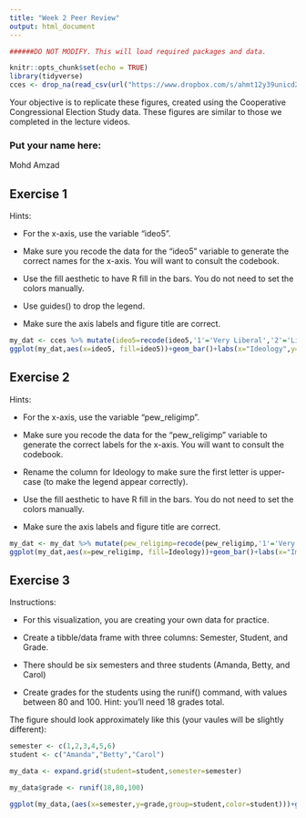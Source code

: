 ---
title: "Week 2 Peer Review"
output: html_document
---

```{r setup, include=FALSE}

######DO NOT MODIFY. This will load required packages and data.

knitr::opts_chunk$set(echo = TRUE)
library(tidyverse)
cces <- drop_na(read_csv(url("https://www.dropbox.com/s/ahmt12y39unicd2/cces_sample_coursera.csv?raw=1")))
```

Your objective is to replicate these figures, created using the Cooperative Congressional Election Study data. These figures are similar to those we completed in the lecture videos.

### Put your name here:

Mohd Amzad

## Exercise 1

Hints:

* For the x-axis, use the variable "ideo5".

* Make sure you recode the data for the "ideo5" variable to generate the correct names for the x-axis. You will want to consult the codebook.

* Use the fill aesthetic to have R fill in the bars. You do not need to set the colors manually.

* Use guides() to drop the legend.

* Make sure the axis labels and figure title are correct.


```{r exercise1,echo=FALSE}
my_dat <- cces %>% mutate(ideo5=recode(ideo5,'1'='Very Liberal','2'='Liberal', '3' = 'Moderate', '4' = 'Conservative', '5' = 'Very conservative'))
ggplot(my_dat,aes(x=ideo5, fill=ideo5))+geom_bar()+labs(x="Ideology",y="Count") + guides(fill=FALSE)+labs(title="Respondent Ideology")

```

## Exercise 2

Hints:

* For the x-axis, use the variable "pew_religimp".

* Make sure you recode the data for the "pew_religimp" variable to generate the correct labels for the x-axis. You will want to consult the codebook.

* Rename the column for Ideology to make sure the first letter is upper-case (to make the legend appear correctly).

* Use the fill aesthetic to have R fill in the bars. You do not need to set the colors manually.

* Make sure the axis labels and figure title are correct.

```{r exercise2,echo=FALSE}
my_dat <- my_dat %>% mutate(pew_religimp=recode(pew_religimp,'1'='Very imp.','2'='Somewhat imp.', '3' = 'Not too imp.', '4' = 'Not imp.')) %>% rename("Ideology"="ideo5")
ggplot(my_dat,aes(x=pew_religimp, fill=Ideology))+geom_bar()+labs(x="Importance of Religion",y="Count",title="Importance of Religion by Ideology")
```

## Exercise 3

Instructions:

* For this visualization, you are creating your own data for practice.

* Create a tibble/data frame with three columns: Semester, Student, and Grade.

* There should be six semesters and three students (Amanda, Betty, and Carol)

* Create grades for the students using the runif() command, with values between 80 and 100. Hint: you'll need 18 grades total.

The figure should look approximately like this (your vaules will be slightly different):


```{r exercise3,echo=FALSE}
semester <- c(1,2,3,4,5,6)
student <- c("Amanda","Betty","Carol")

my_data <- expand.grid(student=student,semester=semester)

my_data$grade <- runif(18,80,100)

ggplot(my_data,(aes(x=semester,y=grade,group=student,color=student)))+geom_line()+facet_wrap(~student)+ guides(fill=FALSE)+labs(title="Student Grades by Semester")

```

